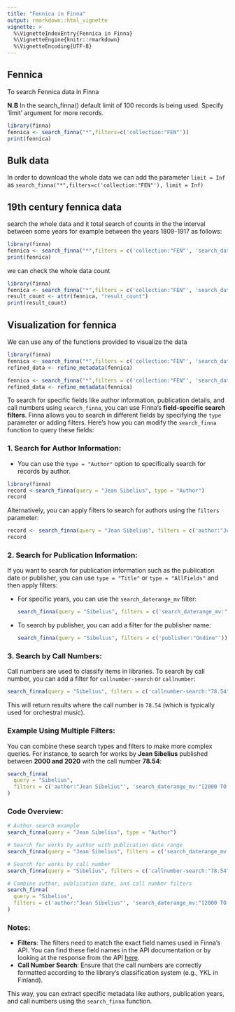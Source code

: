 ```yaml
---
title: "Fennica in Finna"
output: rmarkdown::html_vignette
vignette: >
  %\VignetteIndexEntry{Fennica in Finna}
  %\VignetteEngine{knitr::rmarkdown}
  %\VignetteEncoding{UTF-8}
---
```


## Fennica 

To search Fennica data in Finna

**N.B** In the search_finna() default limit of 100 records is being used. Specify 'limit' argument for more records.

```r
library(finna)
fennica <- search_finna("*",filters=c('collection:"FEN"'))
print(fennica)
```

## Bulk data

In order to download the whole data we can add the parameter `limit = Inf`
as `search_finna("*",filters=c('collection:"FEN"'), limit = Inf)`

## 19th century fennica data

search the whole data and it total search of counts in the the interval between 
some years for example between the years 1809-1917 as follows:

```r
library(finna)
fennica <- search_finna("*",filters = c('collection:"FEN"', 'search_daterange_mv:"[1808 TO 1918]"'))
print(fennica)
```

we can check the whole data count

```r
library(finna)
fennica <- search_finna("*",filters = c('collection:"FEN"', 'search_daterange_mv:"[1809 TO 1918]"'))
result_count <- attr(fennica, "result_count")
print(result_count)
```

## Visualization for fennica

We can use any of the functions provided to visualize the data 
```r
library(finna)
fennica <- search_finna("*",filters = c('collection:"FEN"', 'search_daterange_mv:"[1809 TO 1918]"'))
refined_data <- refine_metadata(fennica)
```

```r
fennica <- search_finna("*",filters = c('collection:"FEN"', 'search_daterange_mv:"[1809 TO 1918]"'))
refined_data <- refine_metadata(fennica)
```

To search for specific fields like author information, publication details, and call numbers 
using `search_finna`, you can use Finna's **field-specific search filters**. Finna allows 
you to search in different fields by specifying the `type` parameter or adding filters. 
Here's how you can modify the `search_finna` function to query these fields:

### 1. **Search for Author Information:**

   - You can use the `type = "Author"` option to specifically search for records by author.

```r
library(finna)
record <-search_finna(query = "Jean Sibelius", type = "Author")
record
```

Alternatively, you can apply filters to search for authors using the `filters` parameter:

```r
record <- search_finna(query = "Jean Sibelius", filters = c('author:"Jean Sibelius"'))
record
```

### 2. **Search for Publication Information:**

   If you want to search for publication information such as the publication date or publisher, you can use `type = "Title"` or `type = "AllFields"` and then apply filters:

   - For specific years, you can use the `search_daterange_mv` filter:

     ```r
     search_finna(query = "Sibelius", filters = c('search_daterange_mv:"[2000 TO 2020]"'))
     ```

   - To search by publisher, you can add a filter for the publisher name:

     ```r
     search_finna(query = "Sibelius", filters = c('publisher:"Ondine"'))
     ```

### 3. **Search by Call Numbers:**

   Call numbers are used to classify items in libraries. To search by call number, you can add a filter for `callnumber-search` or `callnumber`:

   ```r
   search_finna(query = "Sibelius", filters = c('callnumber-search:"78.54"'))
   ```

   This will return results where the call number is `78.54` (which is typically used for orchestral music).

### Example Using Multiple Filters:
You can combine these search types and filters to make more complex queries. For instance, to search for works by **Jean Sibelius** published between **2000 and 2020** with the call number **78.54**:

```r
search_finna(
  query = "Sibelius",
  filters = c('author:"Jean Sibelius"', 'search_daterange_mv:"[2000 TO 2020]"', 'callnumber-search:"78.54"')
)
```

### Code Overview:

```r
# Author search example
search_finna(query = "Jean Sibelius", type = "Author")

# Search for works by author with publication date range
search_finna(query = "Jean Sibelius", filters = c('search_daterange_mv:"[2000 TO 2020]"'))

# Search for works by call number
search_finna(query = "Sibelius", filters = c('callnumber-search:"78.54"'))

# Combine author, publication date, and call number filters
search_finna(
  query = "Sibelius",
  filters = c('author:"Jean Sibelius"', 'search_daterange_mv:"[2000 TO 2020]"', 'callnumber-search:"78.54"')
)
```

### Notes:
- **Filters**: The filters need to match the exact field names used in Finna's API. You can find these field names in the API documentation or by looking at the response from the API [here](https://www.kiwi.fi/display/Finna/Kenttien+mappaukset+eri+formaateista+Finnan+indeksiin).
- **Call Number Search**: Ensure that the call numbers are correctly formatted according to the library's classification system (e.g., YKL in Finland).
  
This way, you can extract specific metadata like authors, publication years, and call numbers using the `search_finna` function.
